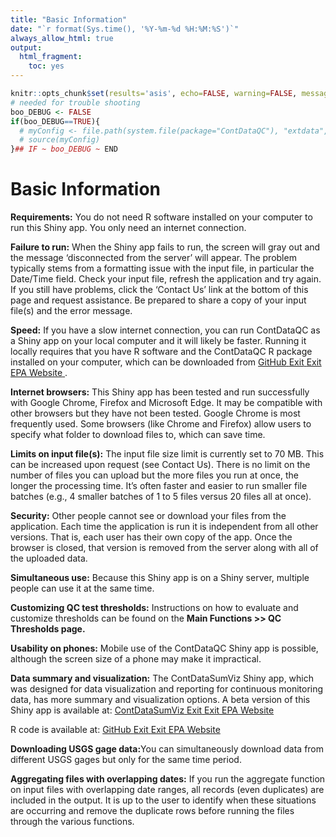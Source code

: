 ```yaml
---
title: "Basic Information"
date: "`r format(Sys.time(), '%Y-%m-%d %H:%M:%S')`"
always_allow_html: true
output:
  html_fragment:
    toc: yes
---
```


```r
knitr::opts_chunk$set(results='asis', echo=FALSE, warning=FALSE, message = FALSE)
# needed for trouble shooting
boo_DEBUG <- FALSE
if(boo_DEBUG==TRUE){
  # myConfig <- file.path(system.file(package="ContDataQC"), "extdata", "config.ORIG.R")
  # source(myConfig)
}## IF ~ boo_DEBUG ~ END
```

# Basic Information

**Requirements:** You do not need R software installed on your computer to run this Shiny app. You only need an internet connection.

**Failure to run:** When the Shiny app fails to run, the screen will gray out and the message 'disconnected from the server' will appear. The problem typically stems from a formatting issue with the input file, in particular the Date/Time field. Check your input file, refresh the application and try again. If you still have problems, click the 'Contact Us' link at the bottom of this page and request assistance. Be prepared to share  a copy of your input file(s) and the error message.

**Speed:** If you have a slow internet connection, you can run ContDataQC as a Shiny app on your local computer and it will likely be faster. Running it locally requires that you have R software and the ContDataQC R package installed on your computer, which can be downloaded from <a class="menu__link" href="https://github.com/USEPA/ContDataQC" target="_blank">GitHub<span class="usa-tag external-link__tag" title="Exit EPA Website">
                    <span aria-hidden="true">Exit</span>
                    <span class="u-visually-hidden"> Exit EPA Website</span>
                  </span>
                </a>.

**Internet browsers:** This Shiny app has been tested and run successfully with Google Chrome, Firefox and Microsoft Edge. It may be compatible with other browsers but they have not been tested. Google Chrome is most frequently used. Some browsers (like Chrome and Firefox) allow users to specify what folder to download files to, which can save time.

**Limits on input file(s):** The input file size limit is currently set to 70 MB. This can be increased upon request (see Contact Us). There is no limit on the number of files you can upload but the more files you run at once, the longer the processing time. It's often faster and easier to run smaller file batches (e.g., 4 smaller batches of 1 to 5 files versus 20 files all at once).

**Security:** Other people cannot see or download your files from the application. Each time the application is run it is independent from all other versions. That is, each user has their own copy of the app. Once the browser is closed, that version is removed from the server along with all of the uploaded data.

**Simultaneous use:** Because this Shiny app is on a Shiny server, multiple people can use it at the same time.

**Customizing QC test thresholds:** Instructions on how to evaluate and customize thresholds can be found on the **Main Functions >> QC Thresholds page.**

**Usability on phones:** Mobile use of the ContDataQC Shiny app is possible, although the screen size of a phone may make it impractical.

**Data summary and visualization:** The ContDataSumViz Shiny app, which was designed for data visualization and reporting for continuous monitoring data, has more summary and visualization options. A beta version of this Shiny app is available at: <a class="menu__link" 
href="https://contdatasumviz_2.app.cloud.gov/" target="_blank">ContDataSumViz<span class="usa-tag external-link__tag" title="Exit EPA Website">
                    <span aria-hidden="true">Exit</span>
                    <span class="u-visually-hidden"> Exit EPA Website</span>
                  </span>
                </a>

R code is available at: <a class="menu__link" href="https://github.com/USEPA/dmap-ContDataQCSumViz" target="_blank">GitHub<span class="usa-tag external-link__tag" title="Exit EPA Website">
                    <span aria-hidden="true">Exit</span>
                    <span class="u-visually-hidden"> Exit EPA Website</span>
                  </span>
                </a>
                
**Downloading USGS gage data:**You can simultaneously download data from different USGS gages but only for the same time period.

**Aggregating files with overlapping dates:** If you run the aggregate function on input files with overlapping date ranges, all records (even duplicates) are included in the output. It is up to the user to identify when these situations are occurring and remove the duplicate rows before running the files through the various functions.
